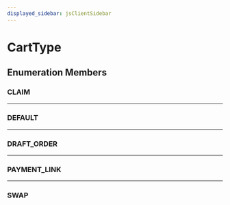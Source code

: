 ```yaml
---
displayed_sidebar: jsClientSidebar
---
```



# CartType

## Enumeration Members

### CLAIM

___

### DEFAULT

___

### DRAFT\_ORDER

___

### PAYMENT\_LINK

___

### SWAP
